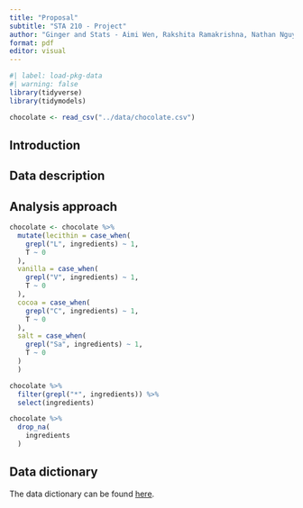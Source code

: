 ```yaml
---
title: "Proposal"
subtitle: "STA 210 - Project"
author: "Ginger and Stats - Aimi Wen, Rakshita Ramakrishna, Nathan Nguyen"
format: pdf
editor: visual
---
```


```r
#| label: load-pkg-data
#| warning: false
library(tidyverse)
library(tidymodels)

chocolate <- read_csv("../data/chocolate.csv")
```

## Introduction

## Data description

## Analysis approach

```r
chocolate <- chocolate %>%
  mutate(lecithin = case_when(
    grepl("L", ingredients) ~ 1,
    T ~ 0
  ),
  vanilla = case_when(
    grepl("V", ingredients) ~ 1,
    T ~ 0
  ),
  cocoa = case_when(
    grepl("C", ingredients) ~ 1,
    T ~ 0
  ),
  salt = case_when(
    grepl("Sa", ingredients) ~ 1,
    T ~ 0
  )
  )
```

```r
chocolate %>%
  filter(grepl("*", ingredients)) %>%
  select(ingredients)
```

```r
chocolate %>%
  drop_na(
    ingredients
  )
```

## Data dictionary

The data dictionary can be found [here](ADD%20LINK!!!).
